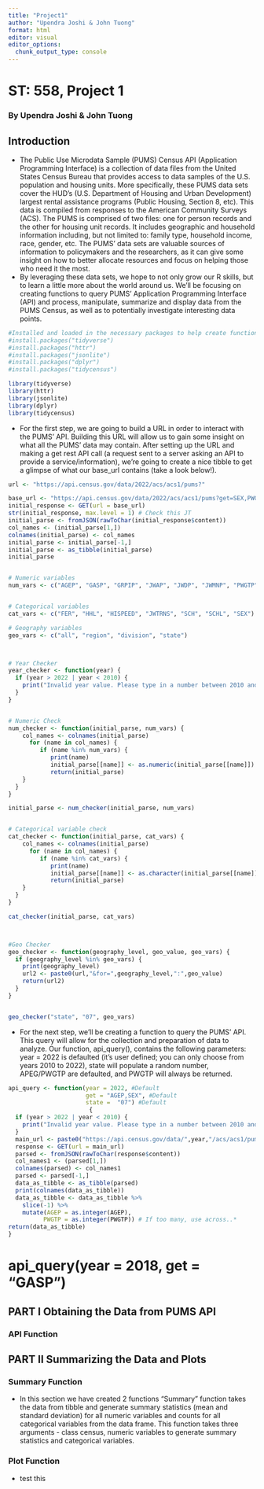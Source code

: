 ```yaml
---
title: "Project1"
author: "Upendra Joshi & John Tuong"
format: html
editor: visual
editor_options: 
  chunk_output_type: console
---
```


# ST: 558, Project 1

### By Upendra Joshi & John Tuong

## Introduction

-   The Public Use Microdata Sample (PUMS) Census API (Application Programming Interface) is a collection of data files from the United States Census Bureau that provides access to data samples of the U.S. population and housing units. More specifically, these PUMS data sets cover the HUD's (U.S. Department of Housing and Urban Development) largest rental assistance programs (Public Housing, Section 8, etc). This data is compiled from responses to the American Community Surveys (ACS). The PUMS is comprised of two files: one for person records and the other for housing unit records. It includes geographic and household information including, but not limited to: family type, household income, race, gender, etc. The PUMS' data sets are valuable sources of information to policymakers and the researchers, as it can give some insight on how to better allocate resources and focus on helping those who need it the most.
-   By leveraging these data sets, we hope to not only grow our R skills, but to learn a little more about the world around us. We'll be focusing on creating functions to query PUMS' Application Programming Interface (API) and process, manipulate, summarize and display data from the PUMS Census, as well as to potentially investigate interesting data points.

```r
#Installed and loaded in the necessary packages to help create functions and manipulate/clean data.
#install.packages("tidyverse")
#install.packages("httr") 
#install.packages("jsonlite") 
#install.packages("dplyr")
#install.packages("tidycensus")

library(tidyverse)
library(httr)
library(jsonlite)
library(dplyr)
library(tidycensus)
```

-   For the first step, we are going to build a URL in order to interact with the PUMS' API. Building this URL will allow us to gain some insight on what all the PUMS' data may contain. After setting up the URL and making a get rest API call (a request sent to a server asking an API to provide a service/information), we're going to create a nice tibble to get a glimpse of what our base_url contains (take a look below!).

```r

url <- "https://api.census.gov/data/2022/acs/acs1/pums?"

base_url <- "https://api.census.gov/data/2022/acs/acs1/pums?get=SEX,PWGTP,MAR&SCHL=24"
initial_response <- GET(url = base_url)
str(initial_response, max.level = 1) # Check this JT
initial_parse <- fromJSON(rawToChar(initial_response$content))
col_names <- (initial_parse[1,])
colnames(initial_parse) <- col_names
initial_parse <- initial_parse[-1,]
initial_parse <- as_tibble(initial_parse)
initial_parse


# Numeric variables
num_vars <- c("AGEP", "GASP", "GRPIP", "JWAP", "JWDP", "JWMNP", "PWGTP")


# Categorical variables
cat_vars <- c("FER", "HHL", "HISPEED", "JWTRNS", "SCH", "SCHL", "SEX")

# Geography variables
geo_vars <- c("all", "region", "division", "state")



# Year Checker
year_checker <- function(year) {
  if (year > 2022 | year < 2010) {
    print("Invalid year value. Please type in a number between 2010 and 2022")
  }
}


# Numeric Check
num_checker <- function(initial_parse, num_vars) {
    col_names <- colnames(initial_parse) 
      for (name in col_names) {
         if (name %in% num_vars) {
            print(name)   
            initial_parse[[name]] <- as.numeric(initial_parse[[name]])
            return(initial_parse)
    }
  }
}

initial_parse <- num_checker(initial_parse, num_vars)


# Categorical variable check
cat_checker <- function(initial_parse, cat_vars) {
    col_names <- colnames(initial_parse) 
      for (name in col_names) {
         if (name %in% cat_vars) {
            print(name)   
            initial_parse[[name]] <- as.character(initial_parse[[name]])
            return(initial_parse)
    }
  }
}

cat_checker(initial_parse, cat_vars)



#Geo Checker
geo_checker <- function(geography_level, geo_value, geo_vars) {
  if (geography_level %in% geo_vars) {
    print(geography_level)
    url2 <- paste0(url,"&for=",geography_level,":",geo_value)
    return(url2)
  }
}


geo_checker("state", "07", geo_vars)
```



-   For the next step, we'll be creating a function to query the PUMS' API. This query will allow for the collection and preparation of data to analyze. Our function, api_query(), contains the following parameters: year = 2022 is defaulted (it's user defined; you can only choose from years 2010 to 2022), state will populate a random number, APEG/PWGTP are defaulted, and PWGTP will always be returned.


```r
api_query <- function(year = 2022, #Default
                      get = "AGEP,SEX", #Default
                      state =  "07") #Default
                       {
  if (year > 2022 | year < 2010) {
    print("Invalid year value. Please type in a number between 2010 and 2022")
  }
  main_url <- paste0("https://api.census.gov/data/",year,"/acs/acs1/pums?get=PWGTP,", get,"&for=state:",state)
  response <- GET(url = main_url) 
  parsed <- fromJSON(rawToChar(response$content))
  col_names1 <- (parsed[1,])
  colnames(parsed) <- col_names1
  parsed <- parsed[-1,]
  data_as_tibble <- as_tibble(parsed)
  print(colnames(data_as_tibble))
  data_as_tibble <- data_as_tibble %>% 
    slice(-1) %>%
    mutate(AGEP = as.integer(AGEP),
          PWGTP = as.integer(PWGTP)) # If too many, use across..*
return(data_as_tibble)
}

```

# api_query(year = 2018, get = "GASP")





## PART I Obtaining the Data from PUMS API

### API Function

## PART II Summarizing the Data and Plots

### Summary Function

-   In this section we have created 2 functions "Summary" function takes the data from tibble and generate summary statistics (mean and standard deviation) for all numeric variables and counts for all categorical variables from the data frame. This function takes three arguments - class census, numeric variables to generate summary statistics and categorical variables.

### Plot Function

-   test this

